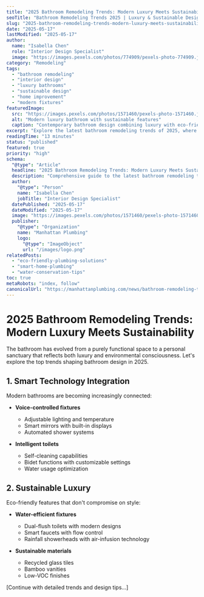 ```yaml
---
title: "2025 Bathroom Remodeling Trends: Modern Luxury Meets Sustainability"
seoTitle: "Bathroom Remodeling Trends 2025 | Luxury & Sustainable Design Guide"
slug: "2025-bathroom-remodeling-trends-modern-luxury-meets-sustainability"
date: "2025-05-17"
lastModified: "2025-05-17"
author:
  name: "Isabella Chen"
  role: "Interior Design Specialist"
  image: "https://images.pexels.com/photos/774909/pexels-photo-774909.jpeg?auto=compress&cs=tinysrgb&w=1260&h=750&dpr=2"
category: "Remodeling"
tags:
  - "bathroom remodeling"
  - "interior design"
  - "luxury bathrooms"
  - "sustainable design"
  - "home improvement"
  - "modern fixtures"
featuredImage:
  src: "https://images.pexels.com/photos/1571460/pexels-photo-1571460.jpeg?auto=compress&cs=tinysrgb&w=1260&h=750&dpr=2"
  alt: "Modern luxury bathroom with sustainable features"
  caption: "Contemporary bathroom design combining luxury with eco-friendly elements"
excerpt: "Explore the latest bathroom remodeling trends of 2025, where luxury meets sustainability. From smart toilets to water-efficient fixtures, discover how modern bathrooms are becoming both more luxurious and environmentally conscious."
readingTime: "13 minutes"
status: "published"
featured: true
priority: "high"
schema:
  "@type": "Article"
  headline: "2025 Bathroom Remodeling Trends: Modern Luxury Meets Sustainability"
  description: "Comprehensive guide to the latest bathroom remodeling trends, combining luxury features with sustainable design"
  author:
    "@type": "Person"
    name: "Isabella Chen"
    jobTitle: "Interior Design Specialist"
  datePublished: "2025-05-17"
  dateModified: "2025-05-17"
  image: "https://images.pexels.com/photos/1571460/pexels-photo-1571460.jpeg?auto=compress&cs=tinysrgb&w=1260&h=750&dpr=2"
  publisher:
    "@type": "Organization"
    name: "Manhattan Plumbing"
    logo:
      "@type": "ImageObject"
      url: "/images/logo.png"
relatedPosts:
  - "eco-friendly-plumbing-solutions"
  - "smart-home-plumbing"
  - "water-conservation-tips"
toc: true
metaRobots: "index, follow"
canonicalUrl: "https://manhattanplumbing.com/news/bathroom-remodeling-trends-2025"
---
```


# 2025 Bathroom Remodeling Trends: Modern Luxury Meets Sustainability

The bathroom has evolved from a purely functional space to a personal sanctuary that reflects both luxury and environmental consciousness. Let's explore the top trends shaping bathroom design in 2025.

## 1. Smart Technology Integration

Modern bathrooms are becoming increasingly connected:

- **Voice-controlled fixtures**

  - Adjustable lighting and temperature
  - Smart mirrors with built-in displays
  - Automated shower systems

- **Intelligent toilets**
  - Self-cleaning capabilities
  - Bidet functions with customizable settings
  - Water usage optimization

## 2. Sustainable Luxury

Eco-friendly features that don't compromise on style:

- **Water-efficient fixtures**

  - Dual-flush toilets with modern designs
  - Smart faucets with flow control
  - Rainfall showerheads with air-infusion technology

- **Sustainable materials**
  - Recycled glass tiles
  - Bamboo vanities
  - Low-VOC finishes

[Continue with detailed trends and design tips...]
